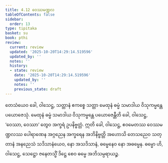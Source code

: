 ```yaml
---
title: 4.12 ဝေဿမဏ္ဍလ
tableOfContents: false
sidebar:
  order: 13
type: tipitaka
basket: su
book: pthi
review:
  current: review
  updated: '2025-10-20T14:29:14.519596'
  updated_by: ''
  notes: ''
  history:
  - state: review
    date: '2025-10-20T14:29:14.519596'
    updated_by: ''
    notes: ''
    previous_state: draft
---
```



<DynamicBreadcrumb />


<ReviewStatus review={frontmatter.review} showDetails={true} />

<HypothesisAnnotation frontmatter={frontmatter} />

<Division number="133" book="pthi" e="ch" v="8" p="78">

<Paragraph number="275" book="pthi">
တေသံယေဝ ခေါ, ဝါသေဋ္ဌ, သတ္တာနံ ဧကစ္စေ သတ္တာ မေထုနံ ဓမ္မံ သမာဒါယ ဝိသုကမ္မန္တေ ပယောဇေသုံ. မေထုနံ ဓမ္မံ သမာဒါယ ဝိသုကမ္မန္တေ ပယောဇေန္တီတိ ခေါ, ဝါသေဋ္ဌ, ‘ဝေဿာ, ဝေဿာ’ တွေဝ အက္ခရံ ဥပနိဗ္ဗတ္တံ. ဣတိ ခေါ, ဝါသေဋ္ဌ, ဧဝမေတဿ ဝေဿမဏ္ဍလဿ ပေါရာဏေန အဂ္ဂညေန အက္ခရေန အဘိနိဗ္ဗတ္တိ အဟောသိ တေသညေဝ သတ္တာနံ အနညေသံ သဒိသာနံယေဝ, နော အသဒိသာနံ, ဓမ္မေနေဝ နော အဓမ္မေန. ဓမ္မော ဟိ, ဝါသေဋ္ဌ, သေဋ္ဌော ဇနေတသ္မိံ ဒိဋ္ဌေ စေဝ ဓမ္မေ အဘိသမ္ပရာယဉ္စ.
</Paragraph>
</Division>